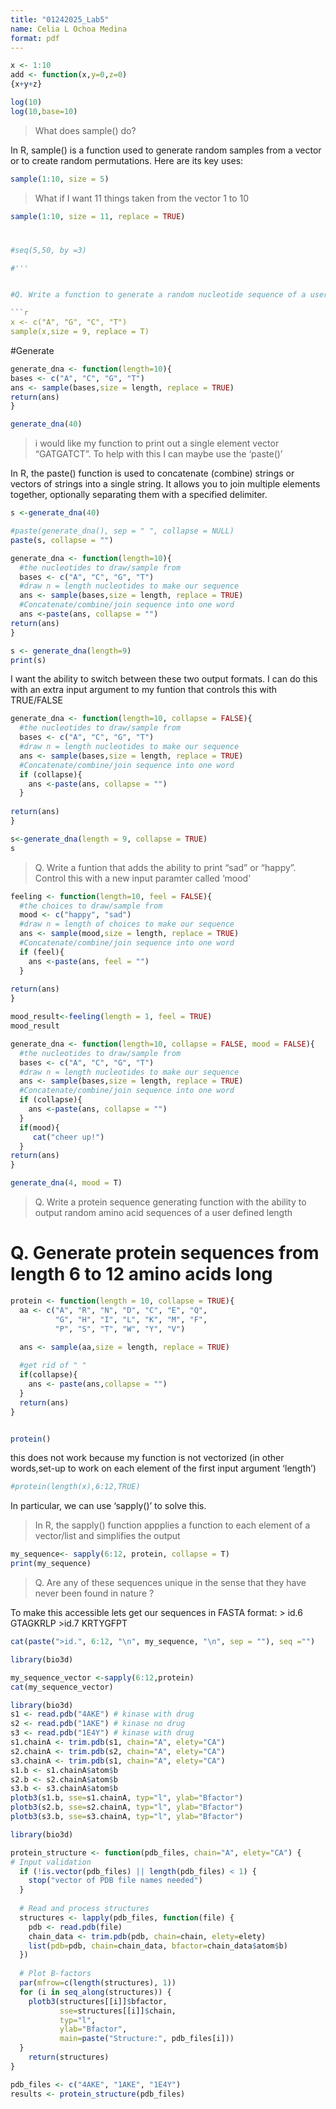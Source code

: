 ```yaml
---
title: "01242025_Lab5"
name: Celia L Ochoa Medina
format: pdf
---
```



```r
x <- 1:10
add <- function(x,y=0,z=0)
{x+y+z}
```
```r
log(10)
log(10,base=10)
```

>What does sample() do?

In R, sample() is a function used to generate random samples from a vector or to create random permutations. Here are its key uses:

```r
sample(1:10, size = 5)
```

>What if I want 11 things taken from the vector 1 to 10

```r
sample(1:10, size = 11, replace = TRUE)

```

#
```r
#seq(5,50, by =3) 

#'''


#Q. Write a function to generate a random nucleotide sequence of a user specified size/length

```r

x <- c("A", "G", "C", "T")
sample(x,size = 9, replace = T)

```

#Generate


```r
generate_dna <- function(length=10){
bases <- c("A", "C", "G", "T")
ans <- sample(bases,size = length, replace = TRUE)
return(ans)
}
```


```r
generate_dna(40)
```
>i would like my function to print out a single element vector "GATGATCT". To help with this I can maybe use the 'paste()'

In R, the paste() function is used to concatenate (combine) strings or vectors of strings into a single string. It allows you to join multiple elements together, optionally separating them with a specified delimiter.



```r
s <-generate_dna(40)

```

```r

#paste(generate_dna(), sep = " ", collapse = NULL)
paste(s, collapse = "")
```

```r
generate_dna <- function(length=10){
  #the nucleotides to draw/sample from 
  bases <- c("A", "C", "G", "T")
  #draw n = length nucleotides to make our sequence 
  ans <- sample(bases,size = length, replace = TRUE)
  #Concatenate/combine/join sequence into one word 
  ans <-paste(ans, collapse = "")
return(ans)
}

```
```r
s <- generate_dna(length=9)
print(s)
```
I want the ability to switch between these two output formats. I can do this with an extra input argument to my funtion that controls this with TRUE/FALSE

```r
generate_dna <- function(length=10, collapse = FALSE){
  #the nucleotides to draw/sample from 
  bases <- c("A", "C", "G", "T")
  #draw n = length nucleotides to make our sequence 
  ans <- sample(bases,size = length, replace = TRUE)
  #Concatenate/combine/join sequence into one word 
  if (collapse){
    ans <-paste(ans, collapse = "")
  }
  
return(ans)
}

s<-generate_dna(length = 9, collapse = TRUE)
s

```

> Q. Write a funtion that adds the ability to print "sad" or "happy". Control 
this with a new input paramter called 'mood'

```r
feeling <- function(length=10, feel = FALSE){
  #the choices to draw/sample from 
  mood <- c("happy", "sad")
  #draw n = length of choices to make our sequence 
  ans <- sample(mood,size = length, replace = TRUE)
  #Concatenate/combine/join sequence into one word 
  if (feel){
    ans <-paste(ans, feel = "")
  }
  
return(ans)
}

mood_result<-feeling(length = 1, feel = TRUE)
mood_result

```
```r
generate_dna <- function(length=10, collapse = FALSE, mood = FALSE){
  #the nucleotides to draw/sample from 
  bases <- c("A", "C", "G", "T")
  #draw n = length nucleotides to make our sequence 
  ans <- sample(bases,size = length, replace = TRUE)
  #Concatenate/combine/join sequence into one word 
  if (collapse){
    ans <-paste(ans, collapse = "")
  }
  if(mood){
     cat("cheer up!")
  }
return(ans)
}

generate_dna(4, mood = T)

```
> Q. Write a protein sequence generating function with the ability to output random amino acid sequences of a user defined length 



# Q. Generate protein sequences from length 6 to 12 amino acids long
```r
protein <- function(length = 10, collapse = TRUE){
  aa <- c("A", "R", "N", "D", "C", "E", "Q", 
          "G", "H", "I", "L", "K", "M", "F", 
          "P", "S", "T", "W", "Y", "V")
  
  ans <- sample(aa,size = length, replace = TRUE)

  #get rid of " "
  if(collapse){
    ans <- paste(ans,collapse = "")
  }
  return(ans)
}


protein()
```

this does not work because my function is not vectorized (in other words,set-up to work on each element of the first input argument 'length') 
```r
#protein(length(x),6:12,TRUE)
```

In particular, we can use 'sapply()' to solve this.

>In R, the sapply() function appplies a function to each element of a vector/list and simplifies the output 

```r
my_sequence<- sapply(6:12, protein, collapse = T)
print(my_sequence)

```


> Q. Are any of these sequences unique in the sense that they have never been
found in nature ?

To make this accessible lets get our sequences in FASTA format:
> id.6
GTAGKRLP
>id.7 
KRTYGFPT

```r
cat(paste(">id.", 6:12, "\n", my_sequence, "\n", sep = ""), seq ="")

```
```r
library(bio3d)

my_sequence_vector <-sapply(6:12,protein)
cat(my_sequence_vector)
```

```r



library(bio3d)
s1 <- read.pdb("4AKE") # kinase with drug
s2 <- read.pdb("1AKE") # kinase no drug
s3 <- read.pdb("1E4Y") # kinase with drug
s1.chainA <- trim.pdb(s1, chain="A", elety="CA")
s2.chainA <- trim.pdb(s2, chain="A", elety="CA")
s3.chainA <- trim.pdb(s1, chain="A", elety="CA")
s1.b <- s1.chainA$atom$b
s2.b <- s2.chainA$atom$b
s3.b <- s3.chainA$atom$b
plotb3(s1.b, sse=s1.chainA, typ="l", ylab="Bfactor")
plotb3(s2.b, sse=s2.chainA, typ="l", ylab="Bfactor")
plotb3(s3.b, sse=s3.chainA, typ="l", ylab="Bfactor")
```

```r
library(bio3d)

protein_structure <- function(pdb_files, chain="A", elety="CA") {
# Input validation
  if (!is.vector(pdb_files) || length(pdb_files) < 1) {
    stop("vector of PDB file names needed")
  }
  
  # Read and process structures
  structures <- lapply(pdb_files, function(file) {
    pdb <- read.pdb(file)
    chain_data <- trim.pdb(pdb, chain=chain, elety=elety)
    list(pdb=pdb, chain=chain_data, bfactor=chain_data$atom$b)
  })
  
  # Plot B-factors
  par(mfrow=c(length(structures), 1))
  for (i in seq_along(structures)) {
    plotb3(structures[[i]]$bfactor, 
           sse=structures[[i]]$chain, 
           typ="l", 
           ylab="Bfactor",
           main=paste("Structure:", pdb_files[i]))
  }
    return(structures)
}

pdb_files <- c("4AKE", "1AKE", "1E4Y")
results <- protein_structure(pdb_files)


```




